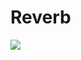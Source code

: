 # Reverb

![](https://media.githubusercontent.com/media/FLUX-SE/doc_images/main/Plugins/ircam-spat/spat_10.jpg)
